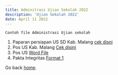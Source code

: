 ```yaml
---
title: Adminitrasi Ujian Sekolah 2022
description: 'Ujian Sekolah 2022'
date: April 11 2022
---
```


`Contoh file Administrasi Ujian sekolah`

1. Paparan persiapan US SD Kab. Malang [cek disni](https://drive.google.com/file/d/1pu2P7oZqA5tgHQIqMaLS4WVdvT0k4fzB/view?usp=sharing)
2. Pos US Kab. Malang [Cek disini](https://drive.google.com/file/d/1DKfziMQoxIrj4HoMIG_ljuI_4K-3_TaI/view?usp=sharing)
3. Pos US [Word File](https://1drv.ms/w/s!Au7m6IXOQKWblSN1kU6mleWrK4jn?e=PQTlMV)
4. Pakta Integritas [Format 1](https://1drv.ms/w/s!Au7m6IXOQKWblSQmWpTxvDrepwxt?e=e660Sn)

Go back [home](/).
